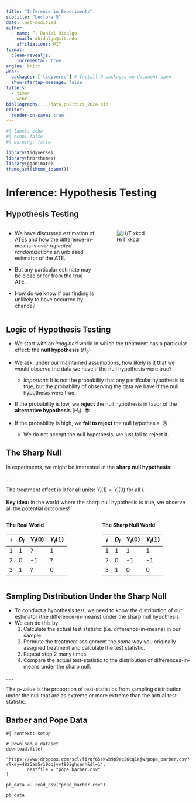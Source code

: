 ```yaml
---
title: "Inference in Experiments"
subtitle: "Lecture 5"
date: last-modified
author: 
  - name: F. Daniel Hidalgo
    email: dhidalgo@mit.edu
    affiliations: MIT
format: 
  clean-revealjs:
    incremental: true
engine: knitr
webr:
  packages: ['tidyverse'] # Install R packages on document open
  show-startup-message: false
filters: 
  - timer
  - webr
bibliography: ../data_politics_2024.bib
editor:
  render-on-save: true
---
```


```r
#| label: echo
#| echo: false
#| warning: false

library(tidyverse)
library(hrbrthemes)
library(gganimate)
theme_set(theme_ipsum())
```

# Inference: Hypothesis Testing

## Hypothesis Testing {.center}

::: columns
::: {.column width="50%"}
-   We have discussed estimation of ATEs and how the difference-in-means is *over repeated randomizations* an unbiased estimator of the ATE.

-   But any particular estimate may be close or far from the true ATE.

-   How do we know if our finding is unlikely to have occurred by chance?
:::

::: {.column width="50%"}
![H/T [xkcd](https://xkcd.com/892/)](images/null_hypothesis.png)
:::
:::

## Logic of Hypothesis Testing

-   We start with an *imagined* world in which the treatment has a particular effect: [the **null hypothesis** ($H_0$)]{.alert}

-   We ask: under our maintained assumptions, how likely is it that we would observe the data we have if the null hypothesis were true?

    -   *Important*: It is not the probability that any partifcular hypothesis is true, but the probability of observing the data we have if the null hypothesis were true.

-   If the probability is low, we [**reject**]{.alert} the null hypothesis in favor of the [**alternative hypothesis** ($H_1$)]{.alert}. 😎

-   If the probability is high, we [**fail to reject**]{.alert} the null hypothesis. 😢

    -   We do not accept the null hypothesis, we just fail to reject it.

## The Sharp Null

In experiments, we might be interested in the [**sharp null hypothesis**]{.alert}:

. . .

::: {.callout-note title="Sharp Null Hypotheis of No Effect"}
The treatment effect is 0 for all units: $Y_i(1)=Y_i(0)$ for all $i$.
:::

**Key idea:** in the world where the sharp null hypothesis is true, we observe all the potential outcomes!

::: columns
::: {.column width="50%"}
**The Real World**

| $i$ | $D_i$ | $Y_i(0)$ | $Y_i(1)$ |
|-----|-------|----------|----------|
| 1   | 1     | ?        | 1        |
| 2   | 0     | -1       | ?        |
| 3   | 1     | ?        | 0        |
:::

::: {.column .fragment width="50%"}
**The Sharp Null World**

| $i$ | $D_i$ | $Y_i(0)$ | $Y_i(1)$ |
|-----|-------|----------|----------|
| 1   | 1     | 1        | 1        |
| 2   | 0     | -1       | -1       |
| 3   | 1     | 0        | 0        |
:::
:::

## Sampling Distribution Under the Sharp Null

-   To conduct a hypothesis test, we need to know the distribution of our estimator (the difference-in-means) under the sharp null hypothesis.
-   We can do this by:
    1.  Calculate the actual test statistic (i.e. difference-in-means) in our sample.
    2.  Permute the treatment assignment the *same* way you originally assigned treatment and calculate the test statistic.
    3.  Repeat step 2 many times.
    4.  Compare the actual test-statistic to the distribution of differences-in-means under the sharp null.

. . .

::: {.callout-note title="Permutation Test *p*-value"}
   The p-value is the proportion of test-statistics from sampling distribution under the null that are as extreme or more extreme than the actual test-statistic.
:::
   

## Barber and Pope Data 


```webr-r
#| context: setup

# Download a dataset
download.file(
        "https://www.dropbox.com/scl/fi/qf65skwb9p9eq26cq1ejw/pope_barber.csv?rlkey=48i5am5r19oqjvvf80ighserh&dl=1",
        destfile = "pope_barber.csv"
)

pb_data <- read_csv("pope_barber.csv")
```

```web-r
pb_data

```

